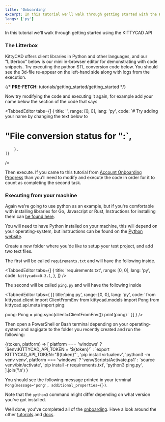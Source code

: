 ```yaml
---
title: 'Onboarding'
excerpt: In this tutorial we'll walk through getting started with the KITTYCAD API
langs: ['py']
---
```


In this tutorial we'll walk through getting started using the KITTYCAD API

### The Litterbox

KittyCAD offers client libraries in Python and other languages, and our "Litterbox" below is our mini in-browser editor for demonstrating with code snippets. Try executing the python STL conversion code below. You should see the 3d-file re-appear on the left-hand side along with logs from the execution.

{/* __PRE-FETCH__: tutorials/getting_started/getting_started */}

<InlineLitterbox path="tutorials/getting_started/getting_started" />

Now try modifying the code and executing it again, for example add your name below the section of the code that says

<TabbedEditor
    tabs={[
        {
            title: '',
            range: [0, 0],
            lang: 'py',
            code: `# Try adding your name by changing the text below to
# "File conversion status for <your-name>":`,
        },
    ]}
/>

Then execute. If you came to this tutorial from [Account Onboarding Progress](/account?tab=onboarding_progress) than you'll need to modify and execute the code in order for it to count as completing the second task.

### Executing from your machine

Again we're going to use python as an example, but if you're comfortable with installing libraries for Go, Javascript or Rust, Instructions for installing them can [be found here](/docs/api).

You will need to have Python installed on your machine, this will depend on your operating-system, but instructions can be found on the [Python website](https://www.python.org/about/gettingstarted/).

Create a new folder where you'de like to setup your test project, and add two text files.

The first will be called `requirements.txt` and will have the following inside.

<TabbedEditor
    tabs={[
        {
            title: 'requirements.txt',
            range: [0, 0],
            lang: 'py',
            code: `kittycad==0.3.1`,
        },
    ]}
/>

The second will be called `ping.py` and will have the following inside

<TabbedEditor tabs={
    [{
        title:'ping.py',
        range: [0, 0],
        lang: 'py',
        code:`
from kittycad.client import ClientFromEnv
from kittycad.models import Pong
from kittycad.api.meta import ping

pong: Pong = ping.sync(client=ClientFromEnv())
print(pong)
`
}]
} />

Then open a PowerShell or Bash terminal depending on your operating-system and nagigate to the folder you recently created and run the following:

<Token>
    {(token, platform) =>
        [
            platform === 'windows'
                ? `$env:KITTYCAD_API_TOKEN = '${token}'`
                : `export KITTYCAD_API_TOKEN="${token}"`,
            'pip install virtualenv',
            'python3 -m venv venv',
            platform === 'windows'
                ? 'venv/Scripts/Activate.ps1'
                : 'source venv/bin/activate',
            'pip install -r requirements.txt',
            'python3 ping.py',
        ].join('\n')
    }
</Token>

You should see the following message printed in your terminal `Pong(message='pong', additional_properties={})`.

Note that the `python3` command might differ depending on what version you've got installed.

Well done, you've completed all of the [onboarding](/account?tab=onboarding_progress). Have a look around the other [tutorials](/docs/tutorials) and [docs](/docs).
